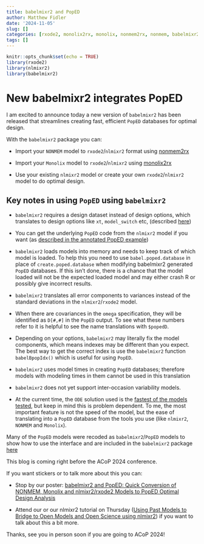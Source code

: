 ```yaml
---
title: babelmixr2 and PopED
author: Matthew Fidler
date: '2024-11-05'
slug: []
categories: [rxode2, monolix2rx, monolix, nonmem2rx, nonmem, babelmixr2, PopED]
tags: []
---
```


```r
knitr::opts_chunk$set(echo = TRUE)
library(rxode2)
library(nlmixr2)
library(babelmixr2)
```
# New babelmixr2 integrates PopED

I am excited to announce today a new version of `babelmixr2` has been
released that streamlines creating fast, efficient `PopED` databases
for optimal design.

With the `babelmixr2` package you can:

- Import your `NONMEM` model to `rxode2`/`nlmixr2` format using
  [nonmem2rx](https://nlmixr2.github.io/nonmem2rx/)

- Import your `Monolix` model to `rxode2`/`nlmixr2` using
  [monolix2rx](https://nlmixr2.github.io/monolix2rx)

- Use your existing `nlmixr2` model or create your own
  `rxode2`/`nlmixr2` model to do optimal design.

## Key notes in using `PopED` using `babelmixr2`

- `babelmixr2` requires a design dataset instead of design options,
  which translates to design options like `xt`, `model_switch` etc,
  (described
  [here](https://nlmixr2.github.io/babelmixr2/articles/PopED.html#popedbabelmixr2-event-table-description))

- You can get the underlying `PopED` code from the `nlmixr2` model if
  you want (as [described in the annotated PopED
  example](https://nlmixr2.github.io/babelmixr2/articles/PopED.html))

- `babelmixr2` loads models into memory and needs to keep track of
  which model is loaded. To help this you need to use
  `babel.poped.database` in place of `create.poped.database` when
  modifying babelmixr2 generated `PopED` databases.  If this isn't
  done, there is a chance that the model loaded will not be the
  expected loaded model and may either crash R or possibly give incorrect
  results.

- `babelmixr2` translates all error components to variances instead of
  the standard deviations in the `nlmixr2`/`rxode2` model.

- When there are covariances in the `omega` specification, they will
  be identified as `D[#,#]` in the `PopED` output. To see what these
  numbers refer to it is helpful to see the name translations with
  `$popedD`.

- Depending on your options, `babelmixr2` may literally fix the model
  components, which means indexes may be different than you
  expect. The best way to get the correct index is use the
  `babelmixr2` function `babelBpopIdx()` which is useful for using
  `PopED`.

- `babelmixr2` uses model times in creating `PopED` databases;
  therefore models with modeling times in them cannot be used in this translation

- `babelmixr2` does not yet support inter-occasion variability models.

- At the current time, the `ODE` solution used is the [fastest of the
  models tested](https://nlmixr2.github.io/babelmixr2/articles/PopED.html#comparing-method-to-the-speed-of-other-methods), but keep in mind this is problem dependent. To me,
  the most important feature is not the speed of the model, but the
  ease of translating into a `PopED` database from the tools you use
  (like `nlmixr2`, `NONMEM` and `Monolix`).

Many of the `PopED` models were recoded as `babelmixr2`/`PopED`
models to show how to use the interface and are included in the
`babelmixr2` package
[here](https://github.com/nlmixr2/babelmixr2/tree/main/inst/poped)


This blog is coming right before the ACoP 2024 conference.

If you want stickers or to talk more about this you can:

- Stop by our poster: [babelmixr2 and PopED: Quick Conversion of NONMEM, Monolix and nlmixr2/rxode2 Models to PopED Optimal Design Analysis](https://cdmcd.co/6vd4Z8)

- Attend our or our nlmixr2 tutorial on Thursday ([Using Past Models to Bridge to
  Open Models and Open Science using nlmixr2](https://blog.nlmixr2.org/courses/acop2024/
)) if you want to talk
  about this a bit more.


Thanks, see you in person soon if you are going to ACoP 2024!
